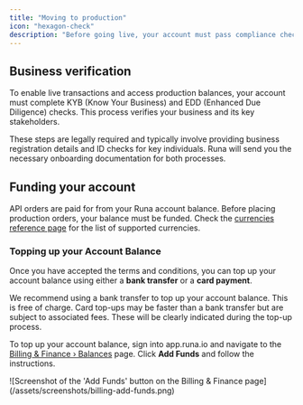```yaml
---
title: "Moving to production"
icon: "hexagon-check"
description: "Before going live, your account must pass compliance checks and be funded, here's what to expect"
---
```


## Business verification

To enable live transactions and access production balances, your account must complete KYB (Know Your Business) and EDD (Enhanced Due Diligence) checks. This process verifies your business and its key stakeholders.

These steps are legally required and typically involve providing business registration details and ID checks for key individuals. Runa will send you the necessary onboarding documentation for both processes.

## Funding your account

API orders are paid for from your Runa account balance. Before placing production orders, your balance must be funded. Check the [currencies reference page](/reference/currencies) for the list of supported currencies.

### Topping up your Account Balance
Once you have accepted the terms and conditions, you can top up your account balance using either a **bank transfer** or a **card payment**.


<Columns cols={2}>
    <Card title="Bank transfer" icon="building-columns">
        We recommend using a bank transfer to top up your account balance. This is free of charge.
    </Card>
    <Card title="Card payment" icon="credit-card">
        Card top-ups may be faster than a bank transfer but are subject to associated fees. These will be clearly indicated during the top-up process.
    </Card>
</Columns>

To top up your account balance, sign into app.runa.io and navigate to the [Billing & Finance › Balances](https://app.runa.io/billing) page. Click **Add Funds** and follow the instructions.

<Frame caption="Select the 'Add Funds' button to top up your account balance">
  ![Screenshot of the 'Add Funds' button on the Billing & Finance page](/assets/screenshots/billing-add-funds.png)
</Frame>
